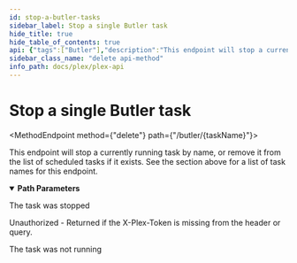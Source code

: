 ```yaml
---
id: stop-a-butler-tasks
sidebar_label: Stop a single Butler task
hide_title: true
hide_table_of_contents: true
api: {"tags":["Butler"],"description":"This endpoint will stop a currently running task by name, or remove it from the list of scheduled tasks if it exists. See the section above for a list of task names for this endpoint.\n","operationId":"stopAButlerTasks","parameters":[{"name":"taskName","description":"The name of the task to be started.","in":"path","schema":{"type":"string","enum":["BackupDatabase","BuildGracenoteCollections","CheckForUpdates","CleanOldBundles","CleanOldCacheFiles","DeepMediaAnalysis","GenerateAutoTags","GenerateChapterThumbs","GenerateMediaIndexFiles","OptimizeDatabase","RefreshLibraries","RefreshLocalMedia","RefreshPeriodicMetadata","UpgradeMediaAnalysis"]},"required":true}],"responses":{"200":{"description":"The task was stopped"},"401":{"description":"Unauthorized - Returned if the X-Plex-Token is missing from the header or query."},"404":{"description":"The task was not running"}},"method":"delete","path":"/butler/{taskName}","servers":[{"url":"{Protocol}://{Local IP}:{Port}","variables":{"Protocol":{"enum":["http","https"],"default":"http","description":"The protocl to use with your plex server"},"Local IP":{"default":"10.10.10.47","description":"The Local IP Address of your plex server"},"Port":{"default":"32400","description":"The port to access your plex server"}}},{"url":"https://plex.tv/api/v2"}],"security":[{"PlexToken":[]}],"securitySchemes":{"PlexToken":{"type":"apiKey","in":"header","name":"X-Plex-Token"}},"info":{"title":"Plex-API","description":"An Open API Spec for interacting with Plex.tv and Plex Servers","version":"0.0.1","contact":{"name":"Luke Hagar","email":"Lukeslakemail@gmail.com","url":"https://www.LukeHagar.com"}},"postman":{"name":"Stop a single Butler task","description":{"content":"This endpoint will stop a currently running task by name, or remove it from the list of scheduled tasks if it exists. See the section above for a list of task names for this endpoint.\n","type":"text/plain"},"url":{"path":["butler",":taskName"],"host":["{{baseUrl}}"],"query":[],"variable":[{"disabled":false,"description":{"content":"(Required) The name of the task to be started.","type":"text/plain"},"type":"any","value":"","key":"taskName"}]},"method":"DELETE"}}
sidebar_class_name: "delete api-method"
info_path: docs/plex/plex-api
---
```



<h1 className={"openapi__heading"}>Stop a single Butler task</h1>

<MethodEndpoint method={"delete"} path={"/butler/{taskName}"}></MethodEndpoint>



This endpoint will stop a currently running task by name, or remove it from the list of scheduled tasks if it exists. See the section above for a list of task names for this endpoint.


<details style={{"marginBottom":"1rem"}} className={"openapi-markdown__details"} data-collapsed={false} open={true}><summary style={{}}><strong>Path Parameters</strong></summary><div><ul><ParamsItem className={"paramsItem"} param={{"name":"taskName","description":"The name of the task to be started.","in":"path","schema":{"type":"string","enum":["BackupDatabase","BuildGracenoteCollections","CheckForUpdates","CleanOldBundles","CleanOldCacheFiles","DeepMediaAnalysis","GenerateAutoTags","GenerateChapterThumbs","GenerateMediaIndexFiles","OptimizeDatabase","RefreshLibraries","RefreshLocalMedia","RefreshPeriodicMetadata","UpgradeMediaAnalysis"]},"required":true}}></ParamsItem></ul></div></details><div><div><ApiTabs><TabItem label={"200"} value={"200"}><div>

The task was stopped

</div><div></div></TabItem><TabItem label={"401"} value={"401"}><div>

Unauthorized - Returned if the X-Plex-Token is missing from the header or query.

</div><div></div></TabItem><TabItem label={"404"} value={"404"}><div>

The task was not running

</div><div></div></TabItem></ApiTabs></div></div>